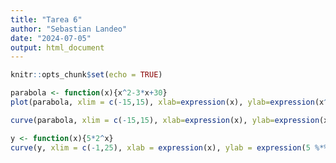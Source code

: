 ```yaml
---
title: "Tarea 6"
author: "Sebastian Landeo"
date: "2024-07-05"
output: html_document
---
```


```r
knitr::opts_chunk$set(echo = TRUE)
```
```r
parabola <- function(x){x^2-3*x+30}
plot(parabola, xlim = c(-15,15), xlab=expression(x), ylab=expression(x^2-3*x+30), main = "Una Parábola" )
```
```r
curve(parabola, xlim = c(-15,15), xlab=expression(x), ylab=expression(x^2-3*x+30), main = "Una Parábola" )
```
```r
y <- function(x){5*2^x}
curve(y, xlim = c(-1,25), xlab = expression(x), ylab = expression(5 %*% 2^x), main = "Semilogaritmico")
```


